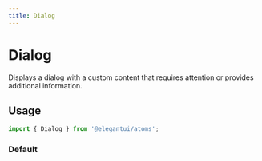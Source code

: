 ```yaml
---
title: Dialog
---
```



# Dialog

Displays a dialog with a custom content that requires attention or provides additional information.

## Usage

```jsx
import { Dialog } from '@elegantui/atoms';
```

### Default

<Dialog />

```js
import { Button, Dialog } from '@elegantui/atoms';

export default function App() {
  const [open, setOpen] = React.useState(false);

  return (
    <>
      <Button style={{ marginTop: '1rem' }} onClick={() => setOpen(true)}>
        Open Dialog
      </Button>
      <Dialog open={open} dismissHandler={() => setOpen(false)}>
        <h2
          style={{
            marginTop: 0,
            fontWeight: 'bold',
            textTransform: 'uppercase',
            color: 'black'
          }}
        >
          Transactions
        </h2>
        <p style={{ marginTop: '0.5rem', color: 'teal' }}>
          A better way to send money
        </p>
      </Dialog>
    </>
  );
}
```

### Open

Dialog component requires an `open` prop that will determine the open and close state of the dialog.

```js
import { Button, Dialog } from '@elegantui/atoms';

export default function App() {
  const [open, setOpen] = React.useState(false);

  return (
    <Dialog open={open}>
      <h2>Transactions</h2>
    </Dialog>
  );
}
```

### DismissHandler

Dialog component requires a callback function as a `dismissHandler` prop which is fired when the dialog component is dismissed

```js
import { Button, Dialog } from '@elegantui/atoms';

export default function App() {
  const [open, setOpen] = React.useState(false);

  return (
    <Dialog open={open} dismissHandler={() => setOpen(false)}>
      <h2>Transactions</h2>
    </Dialog>
  );
}
```

### Title

Dialog component accepts an optional `title` prop which sets the title of the dialog.

<Dialog title='My Dialog' />

```js
import { Button, Dialog } from '@elegantui/atoms';

export default function App() {
  const [open, setOpen] = React.useState(false);

  return (
    <Dialog open={open} dismissHandler={() => setOpen(false)} title='My Dialog'>
      <h2>Transactions</h2>
    </Dialog>
  );
}
```

### Disabling Dialog dismissal on Esc

The dialog component is fully accessible and clicking outside the dialog component will dismiss. We might want to disable this behavior in certain scenarios. To achieve this you can pass a `disableCloseOnEsc` prop

<Dialog title='My Dialog' disableCloseOnEsc />

```js
import { Button, Dialog } from '@elegantui/atoms';

export default function App() {
  const [open, setOpen] = React.useState(false);

  return (
    <Dialog
      open={open}
      dismissHandler={() => setOpen(false)}
      title='My Dialog'
      disableCloseOnEsc
    >
      <h2>Transactions</h2>
    </Dialog>
  );
}
```

### Disabling Dialog close button

The dialog component can also be dismissed by using the close button in the dialog title. We might want to disable this behavior in certain scenarios. To achieve this you can pass a `disableCloseButton` prop

<Callout emoji='⚠️'>
  Setting **disableCloseButton** to **true** will disable clicking outside the
  dialog as well.
</Callout>

<Dialog title='My Dialog' disableCloseButton />

```js
import { Button, Dialog } from '@elegantui/atoms';

export default function App() {
  const [open, setOpen] = React.useState(false);

  return (
    <Dialog
      open={open}
      dismissHandler={() => setOpen(false)}
      title='My Dialog'
      disableCloseButton
    >
      <h2>Transactions</h2>
    </Dialog>
  );
}
```

### Sizes

Dialog component is available in four sizes

<Dialog title='Small' size='sm' />
<Dialog title='Medium' size='md' />
<Dialog title='Large' size='lg' />
<Dialog title='Extra Large' size='xl' />

```js
import { Button, Dialog } from '@elegantui/atoms';

export default function App() {
  const [open, setOpen] = React.useState(false);

  return (
    <Dialog
      open={open}
      dismissHandler={() => setOpen(false)}
      title='My Dialog'
      disableCloseOnEsc
      size='sm' // 'md' || 'lg' || 'xl'
    >
      <h2>Transactions</h2>
    </Dialog>
  );
}
```
